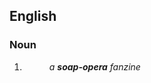 {{also|soap opera}}

==English==

===Noun===
{{head|en|noun}}

# {{attributive form of|soap opera|lang=en|nodot=1}}
#: ''a '''soap-opera''' fanzine''